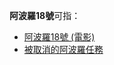 '''阿波羅18號'''可指：

*[[阿波羅18號_(電影)|阿波羅18號 (電影)]]
*[[被取消的阿波羅任務|被取消的阿波羅任務]]

{{Disambiguation|cat=数字中文混合消歧义}}